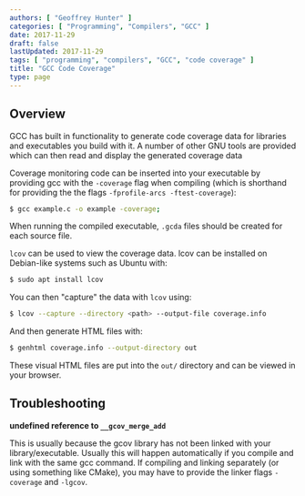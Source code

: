 ```yaml
---
authors: [ "Geoffrey Hunter" ]
categories: [ "Programming", "Compilers", "GCC" ]
date: 2017-11-29
draft: false
lastUpdated: 2017-11-29
tags: [ "programming", "compilers", "GCC", "code coverage" ]
title: "GCC Code Coverage"
type: page
---
```



## Overview

GCC has built in functionality to generate code coverage data for libraries and executables you build with it. A number of other GNU tools are provided which can then read and display the generated coverage data

Coverage monitoring code can be inserted into your executable by providing gcc with the `-coverage` flag when compiling (which is shorthand for providing the the flags `-fprofile-arcs -ftest-coverage`):

```sh
$ gcc example.c -o example -coverage;
```

When running the compiled executable, `.gcda` files should be created for each source file.

`lcov` can be used to view the coverage data. lcov can be installed on Debian-like systems such as Ubuntu with:

```sh    
$ sudo apt install lcov
```

You can then "capture" the data with `lcov` using:

```sh
$ lcov --capture --directory <path> --output-file coverage.info
```

And then generate HTML files with:

```sh    
$ genhtml coverage.info --output-directory out
```

These visual HTML files are put into the `out/` directory and can be viewed in your browser.

## Troubleshooting

**undefined reference to `__gcov_merge_add`**

This is usually because the gcov library has not been linked with your library/executable. Usually this will happen automatically if you compile and link with the same gcc command. If compiling and linking separately (or using something like CMake), you may have to provide the linker flags `-coverage` and `-lgcov`.
